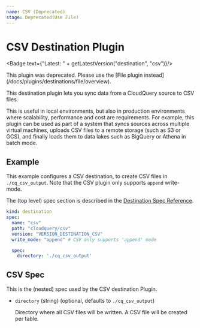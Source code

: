 ```yaml
---
name: CSV (Deprecated)
stage: Deprecated(Use File)
---
```

# CSV Destination Plugin


<Badge text={"Latest: " + getLatestVersion("destination", "csv")}/>

<Callout type="error">
This plugin was deprecated. Please use the [File plugin instead](/docs/plugins/destinations/file/overview).
</Callout>

This destination plugin lets you sync data from a CloudQuery source to CSV files.

This is useful in local environments, but also in production environments where scalability, performance and cost are requirements. For example, this plugin can be used as part of a system that syncs sources across multiple virtual machines, uploads CSV files to a remote storage (such as S3 or GCS), and finally loads them to data lakes such as BigQuery or Athena in batch mode.

## Example

This example configures a CSV destination, to create CSV files in  `./cq_csv_output`. Note that the CSV plugin only supports `append` write-mode.

The (top level) spec section is described in the [Destination Spec Reference](/docs/reference/destination-spec).

```yaml
kind: destination
spec:
  name: "csv"
  path: "cloudquery/csv"
  version: "VERSION_DESTINATION_CSV"
  write_mode: "append" # CSV only supports 'append' mode

  spec:
    directory: './cq_csv_output'
```

## CSV Spec

This is the (nested) spec used by the CSV destination Plugin.

- `directory` (string) (optional, defaults to `./cq_csv_output`)

  Directory where all CSV files will be written. A CSV file will be created per table.
